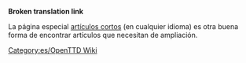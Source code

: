 '''Broken translation link'''{{en/-}}{{en/Bilingual box| Es
| Esta es una lista de '''artículos que necesitan ser ampliados'''. Por favor, remítase al artículo para más información.<br/>Los artículos con las plantillas {{en/S|Ampliar/Es}}, {{en/S|Esbozo/Es}} y {{en/S|Incompleto/Es}} son incorporados automáticamente aquí.
| ''This is a list of '''articles that need to be expanded'''. Please refer to the article for more information.<br/>Articles with {{en/S|Ampliar/Es}}, {{en/S|Esbozo/Es}} and {{en/S|Incompleto/Es}} templates automatically go here.''}}


La página especial [[Main/en/Special:Shortpages|artículos cortos]] (en cualquier idioma) es otra buena forma de encontrar artículos que necesitan de ampliación.


[[Category:es/OpenTTD Wiki]]